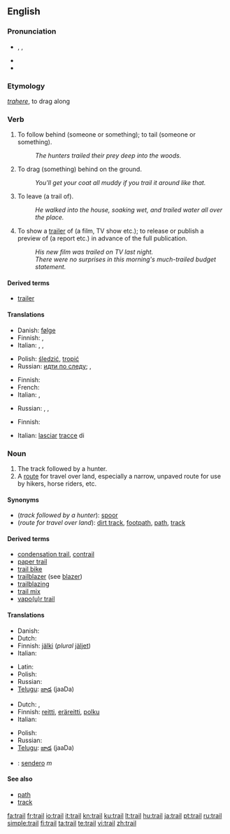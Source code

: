 {{wikipedia|dab=trail (disambiguation)|trail}}
==English==

===Pronunciation===
* {{enPR|trāl}}, {{IPA|/treɪl/}}, {{SAMPA|/treIl/}}
* {{audio|En-us-trail.ogg|Audio (US)}}
* {{rhymes|eɪl}}

===Etymology===
{{etyl|la}} ''[[trahere]]'', to drag along

===Verb===
{{en-verb}}

# {{transitive}} To follow behind (someone or something); to tail (someone or something).
#: ''The hunters trailed their prey deep into the woods.''
# {{transitive}} To drag (something) behind on the ground.
#: ''You'll get your coat all muddy if you trail it around like that.''
# {{transitive}} To leave (a trail of).
#: ''He walked into the house, soaking wet, and trailed water all over the place.''
# {{transitive}} To show a [[trailer]] of (a film, TV show etc.); to release or publish a preview of (a report etc.) in advance of the full publication.
#: ''His new film was trailed on TV last night.''
#: ''There were no surprises in this morning's much-trailed budget statement.''

====Derived terms====
<!--derived from the verb-->
* [[trailer]]

====Translations====

{{trans-top|follow behind}}
* Danish: [[følge]]
* Finnish: {{t+|fi|seurata}}, {{t+|fi|jäljittää}}
* Italian: {{t-|it|pedinare}}, {{t+|it|seguire}}, {{t-|it|inseguire}}
{{trans-mid}}
* Polish: [[śledzić]], [[tropić]]
* Russian: [[идти по следу]]; {{t|ru|выслеживать|tr=vysl'éživat'|sc=Cyrl}} {{impf}}, {{t|ru|выследить|tr=výsl'edit'|sc=Cyrl}} {{pf}}
{{trans-bottom}}

{{trans-top|drag behind}}
* Finnish: {{t+|fi|raahata}}
* French: {{t+|fr|traîner}}
* Italian: {{t+|it|trascinare}}, {{t+|it|trainare}}
{{trans-mid}}
* Russian: {{t|ru|тянуть|tr=t'anút'|sc=Cyrl}}, {{t|ru|волочить|tr=voločít'|sc=Cyrl}}, {{t|ru|тащить|tr=taš'ít'|sc=Cyrl}}
{{trans-bottom}}

{{trans-top|leave (a trail of)}}
* Finnish: {{t-|fi|laahustaa}}
{{trans-mid}}
* Italian: [[lasciare|lasciar]] [[traccia|tracce]] di
{{trans-bottom}}

===Noun===
{{wikipedia|trail|trail (route)}}
{{en-noun}}

# The track followed by a hunter.
# A [[route]] for travel over land, especially a narrow, unpaved route for use by hikers, horse riders, etc.

====Synonyms====
* (''track followed by a hunter''): [[spoor]]
* (''route for travel over land''): [[dirt track]], [[footpath]], [[path]], [[track]]

====Derived terms====
<!--derived from the noun-->
* [[condensation trail]], [[contrail]]
* [[paper trail]]
* [[trail bike]]
* [[trailblazer]] (see [[blazer]])
* [[trailblazing]]
* [[trail mix]]
* [[vapour trail|vapo(u)r trail]]

====Translations====
{{trans-top|track followed by a hunter}}
* Danish: {{t-|da|spor}}
* Dutch: {{t+|nl|spoor}}
* Finnish: [[jälki]] (''plural'' [[jäljet]])
* Italian: {{t+|it|traccia|f}}
{{trans-mid}}
* Latin: {{t-|la|vestigia|n|p|alt=vestīgia}}
* Polish: {{t-|pl|trop|m}}
* Russian: {{t+|ru|след|m|tr=sl'ed|sc=Cyrl}}
* [[Telugu]]: [[జాడ]] (jaaDa)
{{trans-bottom}}

{{trans-top|route for travel over land}}
* Dutch: {{t-|nl|route}}, {{t+|nl|pad|n}}
* Finnish: [[reitti]], [[eräreitti]], [[polku]]
* Italian: {{t+|it|sentiero|m}}
{{trans-mid}}
* Polish: {{t+|pl|ścieżka|f}}
* Russian: {{t+|ru|тропа|f|tr=tropá|sc=Cyrl}}
* [[Telugu]]: [[జాడ]] (jaaDa)
{{trans-bottom}}

{{checktrans}}
* {{ttbc|Spanish}}: [[sendero]] ''m''

====See also====
* [[path]]
* [[track]]

[[fa:trail]]
[[fr:trail]]
[[io:trail]]
[[it:trail]]
[[kn:trail]]
[[ku:trail]]
[[lt:trail]]
[[hu:trail]]
[[ja:trail]]
[[pt:trail]]
[[ru:trail]]
[[simple:trail]]
[[fi:trail]]
[[ta:trail]]
[[te:trail]]
[[vi:trail]]
[[zh:trail]]